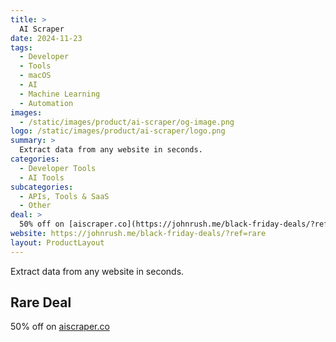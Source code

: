 ```yaml
---
title: >
  AI Scraper
date: 2024-11-23
tags:
  - Developer
  - Tools
  - macOS
  - AI
  - Machine Learning
  - Automation
images:
  - /static/images/product/ai-scraper/og-image.png
logo: /static/images/product/ai-scraper/logo.png
summary: >
  Extract data from any website in seconds.
categories:
  - Developer Tools
  - AI Tools
subcategories:
  - APIs, Tools & SaaS
  - Other
deal: >
  50% off on [aiscraper.co](https://johnrush.me/black-friday-deals/?ref=rare)
website: https://johnrush.me/black-friday-deals/?ref=rare
layout: ProductLayout
---
```

Extract data from any website in seconds.

## Rare Deal

50% off on [aiscraper.co](https://johnrush.me/black-friday-deals/?ref=rare)
